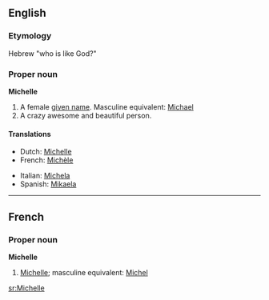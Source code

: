 ==English==
===Etymology===
Hebrew <!--provide the Hebrew, please-->"who is like God?"<br>{{etystub}}

===Proper noun===
'''Michelle''' {{f}}

# A female [[given name]]. Masculine equivalent: [[Michael]]
# A crazy awesome and beautiful person.

====Translations====
{{top}}
*Dutch: [[Michelle#Dutch|Michelle]]
*French: [[Michèle]]
{{mid}}
*Italian: [[Michela]]
*Spanish: [[Mikaela]]
{{bottom}}

----

==French==
===Proper noun===
'''Michelle'''

#[[Michelle#English|Michelle]]; masculine equivalent: [[Michel#Dutch|Michel]]

[[sr:Michelle]]